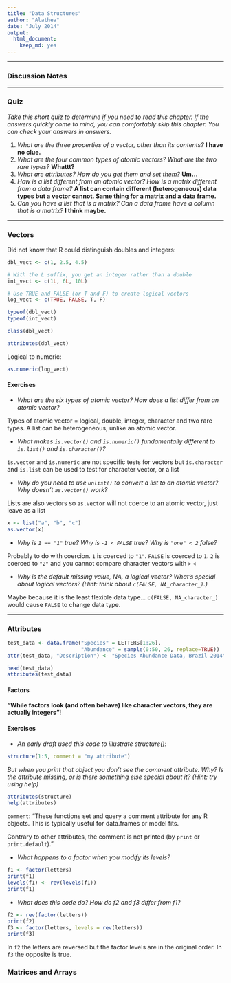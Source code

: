 ```yaml
---
title: "Data Structures"
author: "Alathea"
date: "July 2014"
output:
  html_document:
    keep_md: yes
---
```


***

### Discussion Notes

***

### Quiz

*Take this short quiz to determine if you need to read this chapter. If the answers quickly come to mind, you can comfortably skip this chapter. You can check your answers in answers.*

1.  *What are the three properties of a vector, other than its contents?* **I have no clue.**
1.  *What are the four common types of atomic vectors? What are the two rare types?* **Whattt?**
1.  *What are attributes? How do you get them and set them?* **Um...**
1.  *How is a list different from an atomic vector? How is a matrix different from a data frame?* **A list can contain different (heterogeneous) data types but a vector cannot.  Same thing for a matrix and a data frame.**
1.  *Can you have a list that is a matrix? Can a data frame have a column that is a matrix?* **I think maybe.**

***

### Vectors

Did not know that R could distinguish doubles and integers:

```r
dbl_vect <- c(1, 2.5, 4.5)

# With the L suffix, you get an integer rather than a double
int_vect <- c(1L, 6L, 10L)

# Use TRUE and FALSE (or T and F) to create logical vectors
log_vect <- c(TRUE, FALSE, T, F)

typeof(dbl_vect)
typeof(int_vect)

class(dbl_vect)

attributes(dbl_vect)
```

Logical to numeric:

```r
as.numeric(log_vect)
```

#### Exercises

- *What are the six types of atomic vector? How does a list differ from an atomic vector?*

Types of atomic vector = logical, double, integer, character and two rare types.  A list can be heterogeneous, unlike an atomic vector.

- *What makes `is.vector()` and `is.numeric()` fundamentally different to `is.list()` and `is.character()`?*

`is.vector` and `is.numeric` are not specific tests for vectors but `is.character` and `is.list` can be used to test for character vector, or a list

- *Why do you need to use `unlist()` to convert a list to an atomic vector? Why doesn’t `as.vector()` work?*

Lists are also vectors so `as.vector` will not coerce to an atomic vector, just leave as a list

```r
x <- list("a", "b", "c")
as.vector(x)
```

-  *Why is `1 == "1"` true? Why is `-1 < FALSE` true? Why is `"one" < 2` false?*

Probably to do with coercion.  `1` is coerced to `"1"`.  `FALSE` is coerced to `1`.  `2` is coerced to `"2"` and you cannot compare character vectors with `>` `<`

- *Why is the default missing value, NA, a logical vector? What’s special about logical vectors? (Hint: think about `c(FALSE, NA_character_)`.)*

Maybe because it is the least flexible data type... `c(FALSE, NA_character_)` would cause `FALSE` to change data type.

***

### Attributes

```r
test_data <- data.frame("Species" = LETTERS[1:26], 
                        "Abundance" = sample(0:50, 26, replace=TRUE))
attr(test_data, "Description") <- "Species Abundance Data, Brazil 2014"

head(test_data)
attributes(test_data)
```

#### Factors

**"While factors look (and often behave) like character vectors, they are actually integers"**!

#### Exercises

- *An early draft used this code to illustrate structure():*

```r
structure(1:5, comment = "my attribute")
```

*But when you print that object you don’t see the comment attribute. Why? Is the attribute missing, or is there something else special about it? (Hint: try using help)*

```r
attributes(structure)
help(attributes)
```

`comment`: "These functions set and query a comment attribute for any R objects. This is typically useful for data.frames or model fits.

Contrary to other attributes, the comment is not printed (by `print` or `print.default`)."

- *What happens to a factor when you modify its levels?*

```r
f1 <- factor(letters)
print(f1)
levels(f1) <- rev(levels(f1))
print(f1)
```

- *What does this code do? How do f2 and f3 differ from f1?*

```r
f2 <- rev(factor(letters))
print(f2)
f3 <- factor(letters, levels = rev(letters))
print(f3)
```

In `f2` the letters are reversed but the factor levels are in the original order.  In `f3` the opposite is true.

### Matrices and Arrays